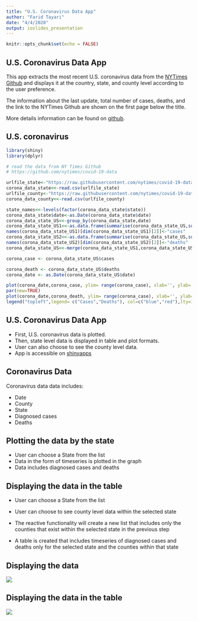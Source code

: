 ---
title: "U.S. Coronavirus Data App"
author: "Farid Tayari"
date: "4/4/2020"
output: ioslides_presentation
---

```{r setup, include=FALSE}
knitr::opts_chunk$set(echo = FALSE)
```

## U.S. Coronavirus Data App

This app extracts the most recent U.S. coronavirus data from the [NYTimes Github](https://github.com/nytimes/covid-19-data) and displays it at the country, state, and county level according to the user preference. 

The information about the last update, total number of cases, deaths, and the link to the NYTimes Github are shown on the first page below the title.

More details information can be found on [github](https://github.com/faridtayari/-Developing-Data-Products).


## U.S. coronavirus  

```{r cars, echo = FALSE, message=FALSE}
library(shiny)
library(dplyr)

# read the data from NY Times Github
# https://github.com/nytimes/covid-19-data

urlfile_state<-"https://raw.githubusercontent.com/nytimes/covid-19-data/master/us-states.csv"
corona_data_state<<-read.csv(urlfile_state)
urlfile_county<-"https://raw.githubusercontent.com/nytimes/covid-19-data/master/us-counties.csv"
corona_data_county<<-read.csv(urlfile_county)

state_names<<-levels(factor(corona_data_state$state))
corona_data_state$date<-as.Date(corona_data_state$date)
corona_data_state_US<<-group_by(corona_data_state,date)
corona_data_state_US1<<-as.data.frame(summarise(corona_data_state_US,sum(cases,na.rm = TRUE)))
names(corona_data_state_US1)[dim(corona_data_state_US1)[2]]<-"cases"
corona_data_state_US2<<-as.data.frame(summarise(corona_data_state_US,sum(deaths,na.rm = TRUE)))
names(corona_data_state_US2)[dim(corona_data_state_US2)[2]]<-"deaths"
corona_data_state_US<<-merge(corona_data_state_US1,corona_data_state_US2)

corona_case <- corona_data_state_US$cases

corona_death <- corona_data_state_US$deaths
corona_date <- as.Date(corona_data_state_US$date)

plot(corona_date,corona_case, ylim= range(corona_case), xlab='', ylab='',main= "United States", type = "l", col="blue")
par(new=TRUE)
plot(corona_date,corona_death, ylim= range(corona_case), xlab='', ylab='',main= "", type = "l", col="red")
legend("topleft",legend= c("Cases","Deaths"), col=c("blue","red"),lty=1)

```


## U.S. Coronavirus Data App
- First, U.S. coronavirus data is plotted. 
- Then, state level data is displayed in table and plot formats.
- User can also choose to see the county level data.
- App is accessible on [shinyapps](https://faridtayari.shinyapps.io/FT_App/)


## Coronavirus Data



Coronavirus data data includes: 

- Date
- County
- State 
- Diagnosed cases
- Deaths



## Plotting the data by the state

- User can choose a State from the list
- Data in the form of timeseries is plotted in the graph
- Data includes diagnosed cases and deaths


## Displaying the data in the table

- User can choose a State from the list
- User can choose to see county level data within the selected state 

- The reactive functionality will create a new list that includes only the counties that exist within the selected state in the previous step
- A table is created that includes timeseries of diagnosed cases and deaths only for the selected state and the counties within that state


## Displaying the data

![](D:/Coursera/Data Science/09 Developing Data Products/R Directory/Final_Project/FT_App/Figures/Figure 2.jpg)

## Displaying the data in the table

![](D:/Coursera/Data Science/09 Developing Data Products/R Directory/Final_Project/FT_App/Figures/Figure 3.jpg)